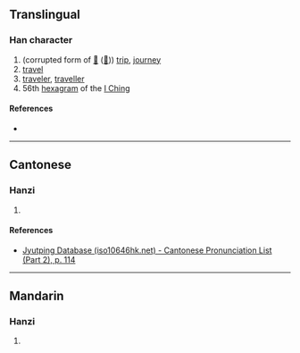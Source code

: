 {{character info/new}}
==Translingual==

===Han character===
{{Han char|rn=64|rad=手|as=06|sn=9|four=50032|canj=QYHV|ids=⿰扌衣}}

# (corrupted form of [[𢬜]] ([[旅]])) [[trip]], [[journey]]
# [[travel]]
# [[traveler]], [[traveller]]
# 56th [[hexagram]] of the [[I Ching]]

====References====
* {{Han ref|kx=0431.080|dkj=12065|hdz=31875.040|uh=6314|ud=25364|bh=CEE2|bd=52962}}

----

==Cantonese==

===Hanzi===
{{yue-hanzi|jyut=[[leoi5]]|y=leui5}}

# {{defn|lang=yue|sort=手06}}

====References====
* [http://www.iso10646hk.net/jp/document/download.jsp Jyutping Database (iso10646hk.net) - Cantonese Pronunciation List (Part 2), p. 114]

----

==Mandarin==

===Hanzi===
{{cmn-hanzi|pin=[[lǚ]] ([[lü3]])|wg=lü<sup>3</sup>}}

# {{defn|lang=cmn|sort=手06}}